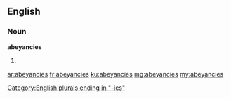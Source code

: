 ==English==

===Noun===
'''abeyancies'''
# {{plural of|abeyancy}}

[[Category:English plurals ending in "-ies"]]

[[ar:abeyancies]]
[[fr:abeyancies]]
[[ku:abeyancies]]
[[mg:abeyancies]]
[[my:abeyancies]]